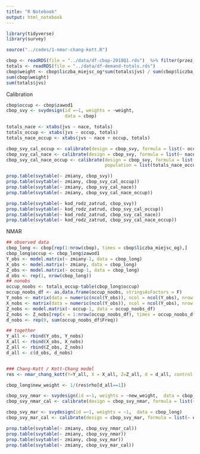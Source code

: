 ```yaml
---
title: "R Notebook"
output: html_notebook
---
```


```r
library(tidyverse)
library(survey)
```

```r
source("../codes/1-nmar-chang-kott.R")
```

```r
cbop <- readRDS(file = "../data/df-cbop-2018Q1.rds")  %>% filter(przez_prac)
totals <- readRDS(file = "../data/df-demand-totals.rds")
cbop$weight <- cbop$liczba_miejsc_og*sum(totals$jvs) / sum(cbop$liczba_miejsc_og)
sum(cbop$weight)
sum(totals$jvs)
```

Calibration

```r
cbop$occup <- cbop$zawod1
cbop_svy <- svydesign(id =~1, weights = ~weight, 
                      data = cbop)

totals_nace <- xtabs(jvs ~ nace, totals)
totals_occup <- xtabs(jvs ~ occup, totals)
totals_nace_occup <- xtabs(jvs ~ nace + occup, totals)

cbop_svy_cal_occup <- calibrate(design = cbop_svy, formula = list(~ occup), population = list(totals_occup))
cbop_svy_cal_nace <- calibrate(design = cbop_svy, formula = list(~ nace), population = list(totals_nace))
cbop_svy_cal_nace_occup <- calibrate(design = cbop_svy, formula = list(~ nace + occup), 
                                     population = list(totals_nace_occup))

prop.table(svytable(~ zmiany, cbop_svy))
prop.table(svytable(~ zmiany, cbop_svy_cal_occup))
prop.table(svytable(~ zmiany, cbop_svy_cal_nace))
prop.table(svytable(~ zmiany, cbop_svy_cal_nace_occup))

prop.table(svytable(~ kod_rodz_zatrud, cbop_svy))
prop.table(svytable(~ kod_rodz_zatrud, cbop_svy_cal_occup))
prop.table(svytable(~ kod_rodz_zatrud, cbop_svy_cal_nace))
prop.table(svytable(~ kod_rodz_zatrud, cbop_svy_cal_nace_occup))
```


NMAR

```r
## observed data
cbop_long <- cbop[rep(1:nrow(cbop), times = cbop$liczba_miejsc_og),]
cbop_long$occup <- cbop_long$zawod1
Y_obs <- model.matrix(~ zmiany-1, data = cbop_long)
X_obs <- model.matrix(~ zmiany, data = cbop_long)
Z_obs <- model.matrix(~ occup-1, data = cbop_long)
d_obs <- rep(1, nrow(cbop_long))
## nonobs
occup_noobs <- totals_occup-table(cbop_long$occup)
occup_noobs_df <- as.data.frame(occup_noobs, stringsAsFactors = F)
Y_nobs <- matrix(data = numeric(ncol(Y_obs)), ncol = ncol(Y_obs), nrow = sum(occup_noobs), byrow = T)
X_nobs <- matrix(data = numeric(ncol(Y_obs)), ncol = ncol(Y_obs), nrow = sum(occup_noobs), byrow = T)
Z_nobs <- model.matrix(~ occup-1, data = occup_noobs_df)
Z_nobs <- Z_nobs[rep(x = 1:nrow(occup_noobs_df), times = occup_noobs_df$Freq),]
d_nobs <- rep(0, sum(occup_noobs_df$Freq))

## together
Y_all <- rbind(Y_obs, Y_nobs)
X_all <- rbind(X_obs, X_nobs)
Z_all <- rbind(Z_obs, Z_nobs)
d_all <- c(d_obs, d_nobs)


### Chang-Kott / Kott-Chang model
res <- nmar_chang_kott(Y=Y_all, X = X_all, Z=Z_all, d = d_all, control = list(eps=0.00001, maxiter = 2000))

cbop_long$new_weight <- 1/(res$rho[d_all==1])

cbop_svy_nmar <- svydesign(id =~1, weights = ~new_weight,  data = cbop_long)
cbop_svy_nmar_cal <- calibrate(design = cbop_svy_nmar, formula = list(~ occup), population = list(totals_occup))

cbop_svy_mar <- svydesign(id =~1, weights = ~1,  data = cbop_long)
cbop_svy_mar_cal <- calibrate(design = cbop_svy_mar, formula = list(~ occup), population = list(totals_occup))

prop.table(svytable(~ zmiany, cbop_svy_nmar_cal))
prop.table(svytable(~ zmiany, cbop_svy_nmar))
prop.table(svytable(~ zmiany, cbop_svy_mar))
prop.table(svytable(~ zmiany, cbop_svy_mar_cal))

```


